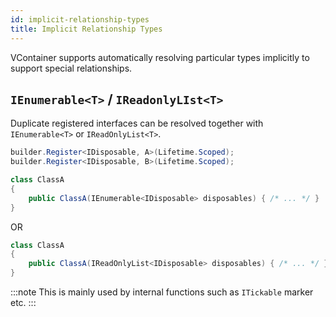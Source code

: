```yaml
---
id: implicit-relationship-types
title: Implicit Relationship Types
---
```


VContainer supports automatically resolving particular types implicitly to support special relationships.

## `IEnumerable<T>` / `IReadonlyLIst<T>`

Duplicate registered interfaces can be resolved together with `IEnumerable<T>` or `IReadOnlyList<T>`.

```csharp
builder.Register<IDisposable, A>(Lifetime.Scoped);
builder.Register<IDisposable, B>(Lifetime.Scoped);
```

```csharp
class ClassA
{
    public ClassA(IEnumerable<IDisposable> disposables) { /* ... */ }
}
```

OR

```csharp
class ClassA
{
    public ClassA(IReadOnlyList<IDisposable> disposables) { /* ... */ }
}
```

:::note
This is mainly used by internal functions such as `ITickable` marker etc.
:::